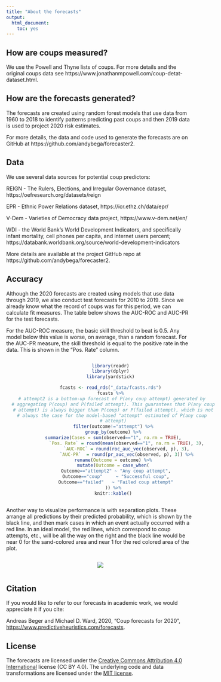 ```yaml
---
title: "About the forecasts"
output:
  html_document:
    toc: yes
---
```


## How are coups measured?

We use the Powell and Thyne lists of coups. For more details and the original coups data see https://www.jonathanmpowell.com/coup-detat-dataset.html.

## How are the forecasts generated?

The forecasts are created using random forest models that use data from 1960 to 2018 to identify patterns predicting past coups and then 2019 data is used to project 2020 risk estimates. 

For more details, the data and code used to generate the forecasts are on GitHub at https://github.com/andybega/forecaster2. 

## Data

We use several data sources for potential coup predictors:

REIGN - The Rulers, Elections, and Irregular Governance dataset, https://oefresearch.org/datasets/reign

EPR - Ethnic Power Relations dataset, https://icr.ethz.ch/data/epr/

V-Dem - Varieties of Democracy data project, https://www.v-dem.net/en/

WDI - the World Bank's World Development Indicators, and specifically infant mortality, cell phones per capita, and internet users percent; https://databank.worldbank.org/source/world-development-indicators

More details are available at the project GitHub repo at https://github.com/andybega/forecaster2.

## Accuracy

Although the 2020 forecasts are created using models that use data through 2019, we also conduct test forecasts for 2010 to 2019. Since we already know what the record of coups was for this period, we can calculate fit measures. The table below shows the AUC-ROC and AUC-PR for the test forecasts. 

For the AUC-ROC measure, the basic skill threshold to beat is 0.5. Any model below this value is worse, on average, than a random forecast. For the AUC-PR measure, the skill threshold is equal to the positive rate in the data. This is shown in the "Pos. Rate" column. 

<div style = "text-align: center">
<div style = "max-width: 600px; display: inline-block;">

```r
library(readr)
library(dplyr)
library(yardstick)

fcasts <- read_rds("_data/fcasts.rds")
fcasts %>%
  # attempt2 is a bottom-up forecast of P(any coup attempt) generated by 
  # aggregating P(coup) and P(failed attempt). This guarantees that P(any coup
  # attempt) is always bigger than P(coup) or P(failed attempt), which is not
  # always the case for the model-based "attempt" estimated of P(any coup 
  # attempt)
  filter(outcome!="attempt") %>%
  group_by(outcome) %>%
  summarize(Cases = sum(observed=="1", na.rm = TRUE),
            `Pos. Rate` = round(mean(observed=="1", na.rm = TRUE), 3),
            `AUC-ROC` = round(roc_auc_vec(observed, p), 3),
            `AUC-PR`  = round(pr_auc_vec(observed, p), 3)) %>%
  rename(Outcome = outcome) %>%
  mutate(Outcome = case_when(
    Outcome=="attempt2" ~ "Any coup attempt",
    Outcome=="coup"     ~ "Successful coup",
    Outcome=="failed"   ~ "Failed coup attempt"
  )) %>%
  knitr::kable()
```

</div>
</div>

Another way to visualize performance is with separation plots. These arrange all predictions by their predicted probability, which is shown by the black line, and then mark cases in which an event actually occurred with a red line. In an ideal model, the red lines, which correspond to coup attempts, etc., will be all the way on the right and the black line would be near 0 for the sand-colored area and near 1 for the red colored area of the plot. 

<div style = "text-align: center">
<div style = "max-width: 600px; display: inline-block;">
![](img/sepplot.png)
</div>
</div>

## Citation

If you would like to refer to our forecasts in academic work, we would appreciate it if you cite:

Andreas Beger and Michael D. Ward, 2020, "Coup forecasts for 2020", <https://www.predictiveheuristics.com/forecasts>. 

## License

The forecasts are licensed under the [Creative Commons Attribution 4.0 International](https://creativecommons.org/licenses/by/4.0/) license (CC BY 4.0). The underlying code and data transformations are licensed under the [MIT license](https://github.com/andybega/forecaster2/blob/master/LICENSE.md).




